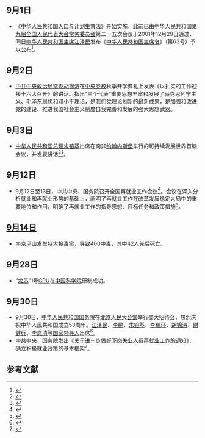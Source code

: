 <noinclude>
{{MonthInNewsChina|2002|9}}

== 9月1日 ==
* 《[[中华人民共和国人口与计划生育法|中华人民共和国人口与计划生育法]]》开始实施，此前已由中华人民共和国[[第九届全国人民代表大会常务委员会|第九届全国人民代表大会常务委员会]]第二十五次会议于2001年12月29日通过，同日[[中华人民共和国主席|中华人民共和国主席]][[江泽民|江泽民]]发布《[[中华人民共和国主席令|中华人民共和国主席令]]》（第63号）予以公布<ref>{{Cite web|title=中华人民共和国主席令（第六十三号）中华人民共和国人口与计划生育法_第4期国务院公报_中国政府网|url=http://www.gov.cn/gongbao/content/2002/content_61867.htm|accessdate=2021-02-16|work=www.gov.cn|archive-date=2019-10-22|archive-url=https://web.archive.org/web/20191022233557/http://www.gov.cn/gongbao/content/2002/content_61867.htm}}</ref>。

== 9月2日 ==
*[[中共中央政治局常委|中共中央政治局常委]][[胡锦涛|胡锦涛]]在[[中央党校|中央党校]]秋季开学典礼上发表《以扎实的工作迎接十六大召开》的讲话。指出“三个代表”重要思想丰富和发展了马克思列宁主义、毛泽东思想和邓小平理论，是我们党理论创新的最新成果，是加强和改进党的建设、推进我国社会主义制度自我完善和发展的强大思想武器。

== 9月3日 ==
* [[中华人民共和国国务院总理|中华人民共和国总理]][[朱镕基|朱镕基]]出席在南非[[约翰内斯堡|约翰内斯堡]]举行的可持续发展世界首脑会议，并发表讲话<ref name="韩淑芳主编2018">{{cite book|author=韩淑芳主编|title=口述：腾飞的故事|url=https://books.google.com/books?id=KcsrEAAAQBAJ&pg=PT13|date=2018-07-01|publisher=|isbn=978-7-5205-0327-3|page=13|access-date=2021-07-03|archive-date=2021-07-09|archive-url=https://web.archive.org/web/20210709182902/https://books.google.com/books?id=KcsrEAAAQBAJ&pg=PT13}}</ref><ref>{{Cite web|title=新华网专题|url=http://www.xinhuanet.com/newscenter/wssd/index.htm|access-date=2021-07-03|work=www.xinhuanet.com|archive-date=2020-08-10|archive-url=https://web.archive.org/web/20200810170900/http://www.xinhuanet.com/newscenter/wssd/index.htm}}</ref>。

== 9月12日==
*9月12日至13日，中共中央、国务院召开全国再就业工作会议<ref>{{Cite web|title=党中央国务院召开全国再就业工作会议_滚动新闻_财经纵横_新浪网|url=http://finance.sina.com.cn/roll/20020913/0934254252.html|access-date=2021-07-03|work=finance.sina.com.cn|archive-date=2021-07-09|archive-url=https://web.archive.org/web/20210709182927/http://finance.sina.com.cn/roll/20020913/0934254252.html}}</ref>。会议在深入分析就业和再就业形势的基础上，阐明了再就业工作在改革发展稳定大局中的重要地位和作用，明确了再就业工作的指导思想、目标任务和政策措施<ref>{{Cite web|title=国务院办公厅关于加快推进再就业工作的通知_2003年第17号国务院公报_中国政府网|url=http://www.gov.cn/gongbao/content/2003/content_62133.htm|access-date=2021-07-03|work=www.gov.cn|archive-date=2021-07-09|archive-url=https://web.archive.org/web/20210709184222/http://www.gov.cn/gongbao/content/2003/content_62133.htm}}</ref>。

== [[9月14日|9月14日]]==
* [[南京|南京]][[汤山|汤山]]发生[[南京汤山投毒案|特大投毒案]]，导致400中毒，其中42人先后死亡。

== 9月28日 ==
*“[[龙芯|龙芯]]”1号[[CPU|CPU]]在[[中国科学院|中国科学院]]研制成功。

== 9月30日 ==
*9月30日，[[中华人民共和国国务院|中华人民共和国国务院]]在[[北京人民大会堂|北京人民大会堂]]举行盛大招待会，热烈庆祝中华人民共和国成立53周年。[[江泽民|江泽民]]、[[李鹏|李鹏]]、[[朱镕基|朱镕基]]、[[李瑞环|李瑞环]]、[[胡锦涛|胡锦涛]]、[[尉健行|尉健行]]、[[李岚清|李岚清]]等[[党和国家领导人|国家领导人]]出席<ref>{{Cite web|title=国务院举行国庆招待会热烈庆祝国庆53周年(多图)|url=http://news.sina.com.cn/c/2002-09-30/2316753040.html|accessdate=2021-02-16|work=news.sina.com.cn|archive-date=2005-03-21|archive-url=https://web.archive.org/web/20050321025030/http://news.sina.com.cn/c/2002-09-30/2316753040.html}}</ref>。
*中共中央、国务院发出《[[关于进一步做好下岗失业人员再就业工作的通知|关于进一步做好下岗失业人员再就业工作的通知]]》，确立积极就业政策的基本框架<ref>{{Cite web|title=国务院发出通知要求进一步加强就业再就业工作|url=http://www.gov.cn/jrzg/2005-11/08/content_93892_2.htm|access-date=2021-07-03|work=www.gov.cn|archive-date=2021-07-09|archive-url=https://web.archive.org/web/20210709182625/http://www.gov.cn/jrzg/2005-11/08/content_93892_2.htm}}</ref>。

== 参考文献 ==
{{Reflist|2}}

{{Portal:中國大陸新聞動態/Footer}}
</noinclude>